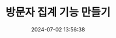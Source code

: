 ---
title: '06. 방문자 집계 기능 만들기'
description: ''
image: '/img/2024-06-26-13-52-42.webp'
tags: [typescript,next.js,tailwindCSS]
date: 2024-07-02 13:56:38
update: 2024-06-26 13:56:38
---